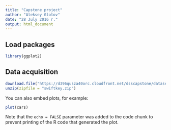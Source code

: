 ```yaml
---
title: "Capstone project"
author: "Aleksey Glotov"
date: "28 July 2016 г."
output: html_document
---
```

## Load packages
```r
library(ggplot2)
```


## Data acquisition

```r
download.file("https://d396qusza40orc.cloudfront.net/dsscapstone/dataset/Coursera-SwiftKey.zip", destfile = "swiftkey.zip")
unzip(zipfile = "swiftkey.zip")

```

You can also embed plots, for example:

```r
plot(cars)
```

Note that the `echo = FALSE` parameter was added to the code chunk to prevent printing of the R code that generated the plot.
